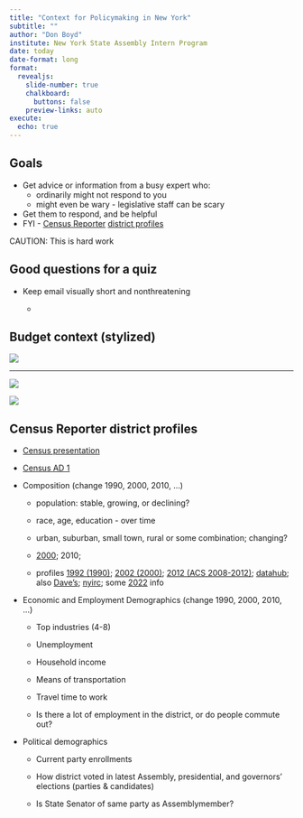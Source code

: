 ```yaml
---
title: "Context for Policymaking in New York"
subtitle: ""
author: "Don Boyd"
institute: New York State Assembly Intern Program
date: today
date-format: long
format:
  revealjs: 
    slide-number: true
    chalkboard: 
      buttons: false
    preview-links: auto
execute:
  echo: true    
---
```


## Goals

-   Get advice or information from a busy expert who:
    -   ordinarily might not respond to you
    -   might even be wary - legislative staff can be scary
-   Get them to respond, and be helpful
-   FYI - [Census Reporter](https://censusreporter.org/) [district profiles](https://censusreporter.org/profiles/62000US36001-assembly-district-1-ny/)

CAUTION: This is hard work

## Good questions for a quiz

-   Keep email visually short and nonthreatening

    -   

<!-- {.smaller} -->

## Budget context (stylized)

![](images/image-180655092.png)

------------------------------------------------------------------------

![](images/image-2078920438.png)

![](images/image-534555783.png)

## Census Reporter district profiles

-   [Census presentation](https://www2.census.gov/about/training-workshops/2022/2022-07-20-districts-presentation.pdf)

-   [Census AD 1](https://data.census.gov/table?g=620XX00US36001)

-   Composition (change 1990, 2000, 2010, ...)

    -   population: stable, growing, or declining?

    -   race, age, education - over time

    -   urban, suburban, small town, rural or some combination; changing?

    -   [2000](https://latfor.state.ny.us/data/2000files/2000asm-prof.pdf); 2010;

    -   profiles [1992 (1990)](https://latfor.state.ny.us/profiles/?sec=1992a); [2002 (2000)](https://latfor.state.ny.us/profiles/?sec=2002a); [2012 (ACS 2008-2012)](https://latfor.state.ny.us/profiles/?sec=2012a); [datahub](https://redistrictingdatahub.org/state/new-york/); also [Dave's](https://davesredistricting.org/maps#state::NY); [nyirc](https://nyirc.gov/home); some [2022](https://latfor.state.ny.us/maps/?sec=2022_assembly) info

-   Economic and Employment Demographics (change 1990, 2000, 2010, ...)

    -   Top industries (4-8)

    -   Unemployment

    -   Household income

    -   Means of transportation

    -   Travel time to work

    -   Is there a lot of employment in the district, or do people commute out?

-   Political demographics

    -   Current party enrollments

    -   How district voted in latest Assembly, presidential, and governors' elections (parties & candidates)

    -   Is State Senator of same party as Assemblymember?




```{=html}
<style>
.nobullet li {
  list-style-type: none;
}
</style>

<style>
ul.no-bullets {
  list-style-type: none;
  margin: 0;
  padding: 0;
}
</style>
```